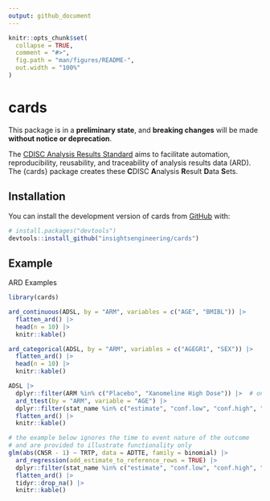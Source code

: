 ```yaml
---
output: github_document
---
```


<!-- README.md is generated from README.Rmd. Please edit that file -->

```r
knitr::opts_chunk$set(
  collapse = TRUE,
  comment = "#>",
  fig.path = "man/figures/README-",
  out.width = "100%"
)
```

# cards

<!-- badges: start -->
<!-- [![R-CMD-check](https://github.com/insightsengineering/cards/actions/workflows/R-CMD-check.yaml/badge.svg)](https://github.com/insightsengineering/cards/actions/workflows/R-CMD-check.yaml) -->
<!-- [![Codecov test coverage](https://codecov.io/gh/insightsengineering/cards/branch/main/graph/badge.svg)](https://app.codecov.io/gh/insightsengineering/cards?branch=main) -->
<!-- badges: end -->

This package is in a **preliminary state**, and **breaking changes** will be made **without notice or deprecation**.

The [CDISC Analysis Results Standard](https://www.cdisc.org/standards/foundational/analysis-results-standards) aims to facilitate automation, reproducibility, reusability, and traceability of analysis results data (ARD).
The {cards} package creates these **C**DISC **A**nalysis **R**esult **D**ata **S**ets.

## Installation

You can install the development version of cards from [GitHub](https://github.com/) with:

``` r
# install.packages("devtools")
devtools::install_github("insightsengineering/cards")
```

## Example

ARD Examples

```r
library(cards)

ard_continuous(ADSL, by = "ARM", variables = c("AGE", "BMIBL")) |> 
  flatten_ard() |> 
  head(n = 10) |> 
  knitr::kable()

ard_categorical(ADSL, by = "ARM", variables = c("AGEGR1", "SEX")) |> 
  flatten_ard() |> 
  head(n = 10) |> 
  knitr::kable()

ADSL |>
  dplyr::filter(ARM %in% c("Placebo", "Xanomeline High Dose")) |>  # only only two groups for a t-test
  ard_ttest(by = "ARM", variable = "AGE") |> 
  dplyr::filter(stat_name %in% c("estimate", "conf.low", "conf.high", "p.value", "method")) |> 
  flatten_ard() |> 
  knitr::kable()

# the example below ignores the time to event nature of the outcome
# and are provided to illustrate functionality only
glm(abs(CNSR - 1) ~ TRTP, data = ADTTE, family = binomial) |>
  ard_regression(add_estimate_to_reference_rows = TRUE) |> 
  dplyr::filter(stat_name %in% c("estimate", "conf.low", "conf.high", "p.value")) |> 
  flatten_ard() |> 
  tidyr::drop_na() |>
  knitr::kable()
```
